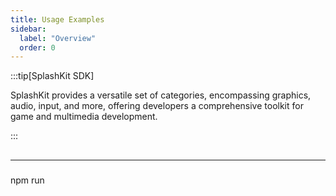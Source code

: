 ```yaml
---
title: Usage Examples
sidebar:
  label: "Overview"
  order: 0
---
```

 
 
:::tip[SplashKit SDK]
 
SplashKit provides a versatile set of categories, encompassing graphics, audio, input, and more, offering developers a comprehensive toolkit for game and multimedia development.
 
:::
 
<ExamplesList>
</ExamplesList>
 
## <span style="display:none;">.</span>
 
---
 
### <span style="display:none;">..</span>
 
<LinkCard
    title="Contributing Guide"
    description="For more information about how to contribute to SplashKit's Usage Examples"
    href="/usage-examples/contributing"
/>npm run